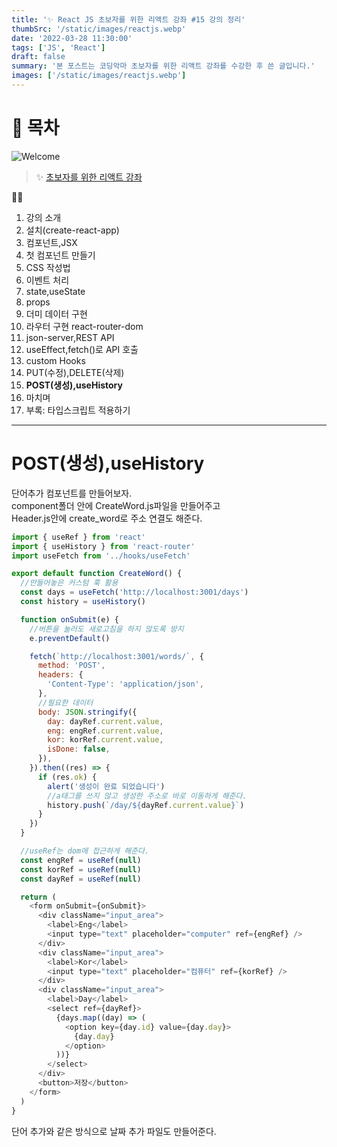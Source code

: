 ```yaml
---
title: '✨ React JS 초보자를 위한 리액트 강좌 #15 강의 정리'
thumbSrc: '/static/images/reactjs.webp'
date: '2022-03-28 11:30:00'
tags: ['JS', 'React']
draft: false
summary: '본 포스트는 코딩악마 초보자를 위한 리액트 강좌를 수강한 후 쓴 글입니다.'
images: ['/static/images/reactjs.webp']
---
```


# 📌 목차

![Welcome](/static/images/reactjs.webp)

> ✨ [초보자를 위한 리액트 강좌](https://www.youtube.com/playlist?list=PLZKTXPmaJk8J_fHAzPLH8CJ_HO_M33e7-)

💁🏻

1.  강의 소개
2.  설치(create-react-app)
3.  컴포넌트,JSX
4.  첫 컴포넌트 만들기
5.  CSS 작성법
6.  이벤트 처리
7.  state,useState
8.  props
9.  더미 데이터 구현
10. 라우터 구현 react-router-dom
11. json-server,REST API
12. useEffect,fetch()로 API 호출
13. custom Hooks
14. PUT(수정),DELETE(삭제)
15. **POST(생성),useHistory**
16. 마치며
17. 부록: 타입스크립트 적용하기

---

# POST(생성),useHistory

단어추가 컴포넌트를 만들어보자.<br/>
component폴더 안에 CreateWord.js파일을 만들어주고<br/>
Header.js안에 create_word로 주소 연결도 해준다.

```js
import { useRef } from 'react'
import { useHistory } from 'react-router'
import useFetch from '../hooks/useFetch'

export default function CreateWord() {
  //만들어놓은 커스텀 훅 활용
  const days = useFetch('http://localhost:3001/days')
  const history = useHistory()

  function onSubmit(e) {
    //버튼을 눌러도 새로고침을 하지 않도록 방지
    e.preventDefault()

    fetch(`http://localhost:3001/words/`, {
      method: 'POST',
      headers: {
        'Content-Type': 'application/json',
      },
      //필요한 데이터
      body: JSON.stringify({
        day: dayRef.current.value,
        eng: engRef.current.value,
        kor: korRef.current.value,
        isDone: false,
      }),
    }).then((res) => {
      if (res.ok) {
        alert('생성이 완료 되었습니다')
        //a태그를 쓰지 않고 생성한 주소로 바로 이동하게 해준다.
        history.push(`/day/${dayRef.current.value}`)
      }
    })
  }

  //useRef는 dom에 접근하게 해준다.
  const engRef = useRef(null)
  const korRef = useRef(null)
  const dayRef = useRef(null)

  return (
    <form onSubmit={onSubmit}>
      <div className="input_area">
        <label>Eng</label>
        <input type="text" placeholder="computer" ref={engRef} />
      </div>
      <div className="input_area">
        <label>Kor</label>
        <input type="text" placeholder="컴퓨터" ref={korRef} />
      </div>
      <div className="input_area">
        <label>Day</label>
        <select ref={dayRef}>
          {days.map((day) => (
            <option key={day.id} value={day.day}>
              {day.day}
            </option>
          ))}
        </select>
      </div>
      <button>저장</button>
    </form>
  )
}
```

단어 추가와 같은 방식으로 날짜 추가 파일도 만들어준다.
